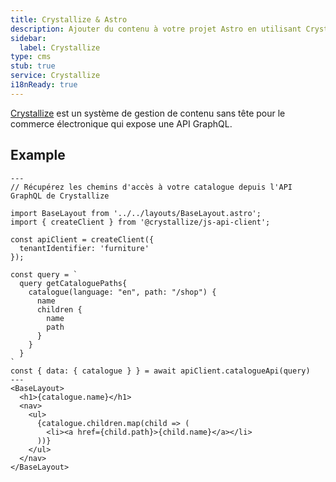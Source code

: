 ```yaml
---
title: Crystallize & Astro
description: Ajouter du contenu à votre projet Astro en utilisant Crystallize comme CMS
sidebar:
  label: Crystallize
type: cms
stub: true
service: Crystallize
i18nReady: true
---
```

[Crystallize](https://crystallize.com/) est un système de gestion de contenu sans tête pour le commerce électronique qui expose une API GraphQL.
## Example

```astro title="src/pages/index.astro"
---
// Récupérez les chemins d'accès à votre catalogue depuis l'API GraphQL de Crystallize

import BaseLayout from '../../layouts/BaseLayout.astro';
import { createClient } from '@crystallize/js-api-client';

const apiClient = createClient({
  tenantIdentifier: 'furniture'
});

const query = `
  query getCataloguePaths{
    catalogue(language: "en", path: "/shop") {
      name
      children {
        name
        path
      }
    }
  }
`
const { data: { catalogue } } = await apiClient.catalogueApi(query)
---
<BaseLayout>
  <h1>{catalogue.name}</h1>
  <nav>
    <ul>
      {catalogue.children.map(child => (
        <li><a href={child.path}>{child.name}</a></li>
      ))}
    </ul>
  </nav>
</BaseLayout>
```
